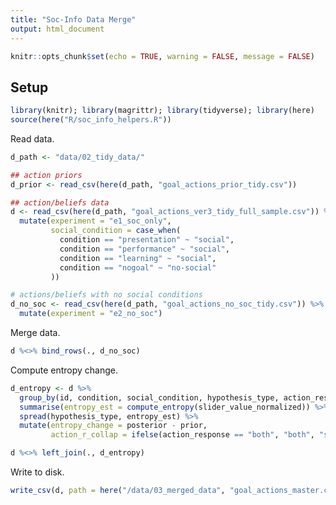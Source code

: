 ```yaml
---
title: "Soc-Info Data Merge"
output: html_document
---
```


```r
knitr::opts_chunk$set(echo = TRUE, warning = FALSE, message = FALSE)
```

## Setup

```r
library(knitr); library(magrittr); library(tidyverse); library(here)
source(here("R/soc_info_helpers.R"))
```

Read data. 

```r
d_path <- "data/02_tidy_data/"

## action priors
d_prior <- read_csv(here(d_path, "goal_actions_prior_tidy.csv"))

## action/beliefs data
d <- read_csv(here(d_path, "goal_actions_ver3_tidy_full_sample.csv")) %>% 
  mutate(experiment = "e1_soc_only",
         social_condition = case_when(
           condition == "presentation" ~ "social",
           condition == "performance" ~ "social",
           condition == "learning" ~ "social",
           condition == "nogoal" ~ "no-social"
         ))

# actions/beliefs with no social conditions
d_no_soc <- read_csv(here(d_path, "goal_actions_no_soc_tidy.csv")) %>% 
  mutate(experiment = "e2_no_soc")
```

Merge data. 

```r
d %<>% bind_rows(., d_no_soc)
```

Compute entropy change.

```r
d_entropy <- d %>% 
  group_by(id, condition, social_condition, hypothesis_type, action_response, experiment) %>% 
  summarise(entropy_est = compute_entropy(slider_value_normalized)) %>% 
  spread(hypothesis_type, entropy_est) %>% 
  mutate(entropy_change = posterior - prior,
         action_r_collap = ifelse(action_response == "both", "both", "single"))

d %<>% left_join(., d_entropy)
```

Write to disk.

```r
write_csv(d, path = here("/data/03_merged_data", "goal_actions_master.csv"))
```

